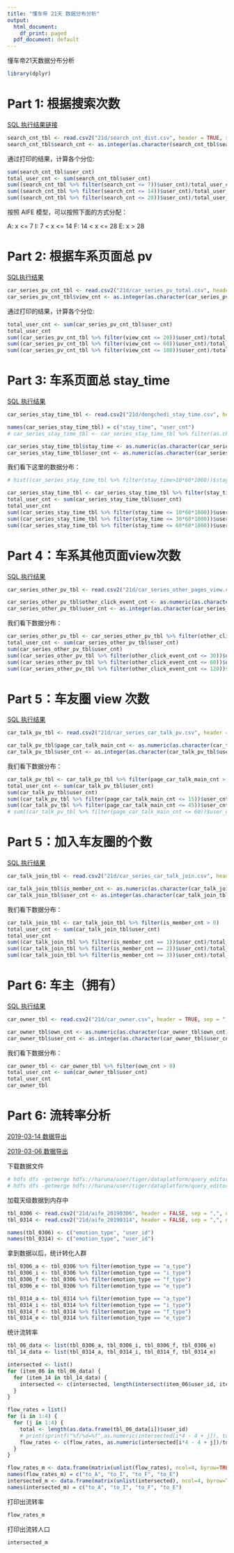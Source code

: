 ```yaml
---
title: "懂车帝 21天 数据分布分析"
output:
  html_document:
    df_print: paged
  pdf_document: default
---
```


懂车帝21天数据分布分析


```r
library(dplyr)
```

# Part 1: 根据搜索次数

[SQL 执行结果链接](https://data.bytedance.net/aeolus/#/queryEditor/query/45f906f434cdb80e?group=default&blockId=1827880&taskId=6498420)


```r
search_cnt_tbl <- read.csv2("21d/search_cnt_dist.csv", header = TRUE, sep = ",", quote = "\"")
search_cnt_tbl$search_cnt <- as.integer(as.character(search_cnt_tbl$search_cnt))
```

通过打印的结果，计算各个分位:


```r
sum(search_cnt_tbl$user_cnt)
total_user_cnt <- sum(search_cnt_tbl$user_cnt)
sum((search_cnt_tbl %>% filter(search_cnt <= 7))$user_cnt)/total_user_cnt
sum((search_cnt_tbl %>% filter(search_cnt <= 14))$user_cnt)/total_user_cnt
sum((search_cnt_tbl %>% filter(search_cnt <= 28))$user_cnt)/total_user_cnt
```

按照 AIFE 模型，可以按照下面的方式分配：

A: x <= 7
I: 7 < x <= 14
F: 14 < x <= 28
E: x > 28


# Part 2: 根据车系页面总 pv

[SQL执行结果](https://data.bytedance.net/aeolus/#/queryEditor/query/45f906f434cdb80e?group=default&blockId=1828089&taskId=6500277)

```r
car_series_pv_cnt_tbl <- read.csv2("21d/car_series_pv_total.csv", header = TRUE, sep = ",", quote = "\"")
car_series_pv_cnt_tbl$view_cnt <- as.integer(as.character(car_series_pv_cnt_tbl$view_cnt))
```

通过打印的结果，计算各个分位:

```r
total_user_cnt <- sum(car_series_pv_cnt_tbl$user_cnt)
total_user_cnt
sum((car_series_pv_cnt_tbl %>% filter(view_cnt <= 20))$user_cnt)/total_user_cnt
sum((car_series_pv_cnt_tbl %>% filter(view_cnt <= 60))$user_cnt)/total_user_cnt
sum((car_series_pv_cnt_tbl %>% filter(view_cnt <= 180))$user_cnt)/total_user_cnt
```


# Part 3: 车系页面总 stay_time

[SQL 执行结果](https://data.bytedance.net/aeolus/#/queryEditor/query/45f906f434cdb80e?group=default&blockId=1828092&taskId=6500299)


```r
car_series_stay_time_tbl <- read.csv2("21d/dongchedi_stay_time.csv", header = FALSE, sep = ",", quote = "") 

names(car_series_stay_time_tbl) = c("stay_time", "user_cnt")
# car_series_stay_time_tbl <- car_series_stay_time_tbl %>% filter(as.character(stay_time) != "NULL")

car_series_stay_time_tbl$stay_time <- as.numeric(as.character(car_series_stay_time_tbl$stay_time))
car_series_stay_time_tbl$user_cnt <- as.numeric(as.character(car_series_stay_time_tbl$user_cnt))
```

我们看下这里的数据分布：
```r
# hist((car_series_stay_time_tbl %>% filter(stay_time>10*60*1000))$stay_time)
```


```r
car_series_stay_time_tbl <- car_series_stay_time_tbl %>% filter(stay_time > 0)
total_user_cnt <- sum(car_series_stay_time_tbl$user_cnt)
total_user_cnt
sum((car_series_stay_time_tbl %>% filter(stay_time <= 10*60*1000))$user_cnt)/total_user_cnt
sum((car_series_stay_time_tbl %>% filter(stay_time <= 30*60*1000))$user_cnt)/total_user_cnt
sum((car_series_stay_time_tbl %>% filter(stay_time <= 60*60*1000))$user_cnt)/total_user_cnt
```


# Part 4：车系其他页面view次数

[SQL 执行结果](https://data.bytedance.net/aeolus/#/queryEditor/query/45f906f434cdb80e?group=default&blockId=1828100&taskId=6500520)


```r
car_series_other_pv_tbl <- read.csv2("21d/car_series_other_pages_view.csv", header = TRUE, sep = ",", quote = "\"") %>% filter(as.character(other_click_event_cnt) != "NULL")

car_series_other_pv_tbl$other_click_event_cnt <- as.numeric(as.character(car_series_other_pv_tbl$other_click_event_cnt))
car_series_other_pv_tbl$user_cnt <- as.integer(as.character(car_series_other_pv_tbl$user_cnt))
```

我们看下数据分布：

```r
car_series_other_pv_tbl <- car_series_other_pv_tbl %>% filter(other_click_event_cnt > 0)
total_user_cnt <- sum(car_series_other_pv_tbl$user_cnt)
sum(car_series_other_pv_tbl$user_cnt)
sum((car_series_other_pv_tbl %>% filter(other_click_event_cnt <= 30))$user_cnt)/total_user_cnt
sum((car_series_other_pv_tbl %>% filter(other_click_event_cnt <= 60))$user_cnt)/total_user_cnt
sum((car_series_other_pv_tbl %>% filter(other_click_event_cnt <= 120))$user_cnt)/total_user_cnt
```


# Part 5：车友圈 view 次数

[SQL 执行结果](https://data.bytedance.net/aeolus/#/queryEditor/query/45f906f434cdb80e?group=default&blockId=1828921&taskId=6507801)


```r
car_talk_pv_tbl <- read.csv2("21d/car_series_car_talk_pv.csv", header = TRUE, sep = ",", quote = "\"") %>% filter(as.character(page_car_talk_main_cnt) != "NULL")

car_talk_pv_tbl$page_car_talk_main_cnt <- as.numeric(as.character(car_talk_pv_tbl$page_car_talk_main_cnt))
car_talk_pv_tbl$user_cnt <- as.integer(as.character(car_talk_pv_tbl$user_cnt))
```

我们看下数据分布：

```r
car_talk_pv_tbl <- car_talk_pv_tbl %>% filter(page_car_talk_main_cnt > 0)
total_user_cnt <- sum(car_talk_pv_tbl$user_cnt)
sum(car_talk_pv_tbl$user_cnt)
sum((car_talk_pv_tbl %>% filter(page_car_talk_main_cnt <= 15))$user_cnt)/total_user_cnt
sum((car_talk_pv_tbl %>% filter(page_car_talk_main_cnt <= 45))$user_cnt)/total_user_cnt
# sum((car_talk_pv_tbl %>% filter(page_car_talk_main_cnt <= 60))$user_cnt)/total_user_cnt
```


# Part 5：加入车友圈的个数

[SQL 执行结果](https://data.bytedance.net/aeolus/#/queryEditor/query/45f906f434cdb80e?group=default&blockId=1829299&taskId=6512481)


```r
car_talk_join_tbl <- read.csv2("21d/car_series_car_talk_join.csv", header = TRUE, sep = ",", quote = "\"") %>% filter(as.character(is_member_cnt) != "NULL")

car_talk_join_tbl$is_member_cnt <- as.numeric(as.character(car_talk_join_tbl$is_member_cnt))
car_talk_join_tbl$user_cnt <- as.integer(as.character(car_talk_join_tbl$user_cnt))
```

我们看下数据分布：

```r
car_talk_join_tbl <- car_talk_join_tbl %>% filter(is_member_cnt > 0)
total_user_cnt <- sum(car_talk_join_tbl$user_cnt)
total_user_cnt
sum((car_talk_join_tbl %>% filter(is_member_cnt == 1))$user_cnt)/total_user_cnt
sum((car_talk_join_tbl %>% filter(is_member_cnt == 2))$user_cnt)/total_user_cnt
sum((car_talk_join_tbl %>% filter(is_member_cnt >= 3))$user_cnt)/total_user_cnt
```

# Part 6: 车主（拥有）

[SQL 执行结果](https://data.bytedance.net/aeolus/#/queryEditor/query/45f906f434cdb80e?group=default&blockId=1829312&taskId=6512711)


```r
car_owner_tbl <- read.csv2("21d/car_owner.csv", header = TRUE, sep = ",", quote = "\"") %>% filter(as.character(own_cnt) != "NULL")

car_owner_tbl$own_cnt <- as.numeric(as.character(car_owner_tbl$own_cnt))
car_owner_tbl$user_cnt <- as.integer(as.character(car_owner_tbl$user_cnt))
```

我们看下数据分布：

```r
car_owner_tbl <- car_owner_tbl %>% filter(own_cnt > 0)
total_user_cnt <- sum(car_owner_tbl$user_cnt)
total_user_cnt
car_owner_tbl
```

# Part 6: 流转率分析

[2019-03-14 数据导出](https://data.bytedance.net/aeolus/#/queryEditor/query/b5d94d1178736b13?group=default&blockId=1830162&taskId=6525731)

[2019-03-06 数据导出](https://data.bytedance.net/aeolus/#/queryEditor/query/b5d94d1178736b13?group=default&blockId=1830162&taskId=6525827)

下载数据文件

```bash
# hdfs dfs -getmerge hdfs://haruna/user/tiger/dataplatform/query_editor/zhaoshuailong/aife_20190306 aife_20190306
# hdfs dfs -getmerge hdfs://haruna/user/tiger/dataplatform/query_editor/zhaoshuailong/aife_20190314 aife_20190314
```

加载天级数据到内存中

```r
tbl_0306 <- read.csv2("21d/aife_20190306", header = FALSE, sep = ",", quote = "") 
tbl_0314 <- read.csv2("21d/aife_20190314", header = FALSE, sep = ",", quote = "") 

names(tbl_0306) <- c("emotion_type", "user_id")
names(tbl_0314) <- c("emotion_type", "user_id")

```

拿到数据以后，统计转化人群

```r
tbl_0306_a <- tbl_0306 %>% filter(emotion_type == "a_type")
tbl_0306_i <- tbl_0306 %>% filter(emotion_type == "i_type")
tbl_0306_f <- tbl_0306 %>% filter(emotion_type == "f_type")
tbl_0306_e <- tbl_0306 %>% filter(emotion_type == "e_type")

tbl_0314_a <- tbl_0314 %>% filter(emotion_type == "a_type")
tbl_0314_i <- tbl_0314 %>% filter(emotion_type == "i_type")
tbl_0314_f <- tbl_0314 %>% filter(emotion_type == "f_type")
tbl_0314_e <- tbl_0314 %>% filter(emotion_type == "e_type")
```

统计流转率

```r

tbl_06_data <- list(tbl_0306_a, tbl_0306_i, tbl_0306_f, tbl_0306_e)
tbl_14_data <- list(tbl_0314_a, tbl_0314_i, tbl_0314_f, tbl_0314_e)

intersected <- list()
for (item_06 in tbl_06_data) {
  for (item_14 in tbl_14_data) {
    intersected <- c(intersected, length(intersect(item_06$user_id, item_14$user_id)))
  }
}

flow_rates = list()
for (i in 1:4) {
  for (j in 1:4) {
    total <- length(as.data.frame(tbl_06_data[i])$user_id)
    # print(sprintf("%f/%d=%f",as.numeric(intersected[i*4 - 4 + j]), total, as.numeric(intersected[i*4 - 4 + j])/total))
    flow_rates <- c(flow_rates, as.numeric(intersected[i*4 - 4 + j])/total)
  }
}

flow_rates_m <- data.frame(matrix(unlist(flow_rates), ncol=4, byrow=TRUE))
names(flow_rates_m) = c("to_A", "to_I", "to_F", "to_E")
intersected_m <- data.frame(matrix(unlist(intersected), ncol=4, byrow=TRUE))
names(intersected_m) = c("to_A", "to_I", "to_F", "to_E")
```


打印出流转率

```r
flow_rates_m
```

打印出流转人口

```r
intersected_m
```